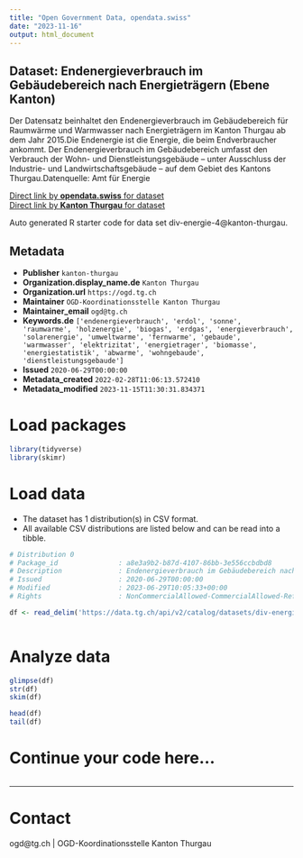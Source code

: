 ```yaml
---
title: "Open Government Data, opendata.swiss"
date: "2023-11-16"
output: html_document
---
```


## Dataset: Endenergieverbrauch im Gebäudebereich nach Energieträgern (Ebene Kanton)

Der Datensatz beinhaltet den Endenergieverbrauch im Gebäudebereich für Raumwärme und Warmwasser nach Energieträgern im Kanton Thurgau ab dem Jahr 2015.Die Endenergie ist die Energie, die beim Endverbraucher ankommt. Der Endenergieverbrauch im Gebäudebereich umfasst den Verbrauch der Wohn- und Dienstleistungsgebäude – unter Ausschluss der Industrie- und Landwirtschaftsgebäude – auf dem Gebiet des Kantons Thurgau.Datenquelle: Amt für Energie

[Direct link by **opendata.swiss** for dataset](https://opendata.swiss/de/dataset/endenergieverbrauch-im-gebaudebereich-nach-energietragern-ebene-kanton)<br>
[Direct link by **Kanton Thurgau** for dataset](https://data.tg.ch/explore/dataset/div-energie-4/)

Auto generated R starter code for data set div-energie-4@kanton-thurgau.

## Metadata

- **Publisher** `kanton-thurgau`
- **Organization.display_name.de** `Kanton Thurgau`
- **Organization.url** `https://ogd.tg.ch`
- **Maintainer** `OGD-Koordinationsstelle Kanton Thurgau`
- **Maintainer_email** `ogd@tg.ch`
- **Keywords.de** `['endenergieverbrauch', 'erdol', 'sonne', 'raumwarme', 'holzenergie', 'biogas', 'erdgas', 'energieverbrauch', 'solarenergie', 'umweltwarme', 'fernwarme', 'gebaude', 'warmwasser', 'elektrizitat', 'energietrager', 'biomasse', 'energiestatistik', 'abwarme', 'wohngebaude', 'dienstleistungsgebaude']`
- **Issued** `2020-06-29T00:00:00`
- **Metadata_created** `2022-02-28T11:06:13.572410`
- **Metadata_modified** `2023-11-15T11:30:31.834371`


# Load packages

```r

library(tidyverse)
library(skimr)

```

# Load data

-   The dataset has 1 distribution(s) in CSV format.
-   All available CSV distributions are listed below and can be read into a tibble.

```r

# Distribution 0
# Package_id               : a8e3a9b2-b87d-4107-86bb-3e556ccbdbd8
# Description              : Endenergieverbrauch im Gebäudebereich nach Energieträgern (Ebene Kanton) (csv)
# Issued                   : 2020-06-29T00:00:00
# Modified                 : 2023-06-29T10:05:33+00:00
# Rights                   : NonCommercialAllowed-CommercialAllowed-ReferenceRequired

df <- read_delim('https://data.tg.ch/api/v2/catalog/datasets/div-energie-4/exports/csv')



```

# Analyze data

```r

glimpse(df)
str(df)
skim(df)

head(df)
tail(df)

```

# Continue your code here...

```r

```

------------------------------------------------------------------------

# Contact

ogd@tg.ch | OGD-Koordinationsstelle Kanton Thurgau
